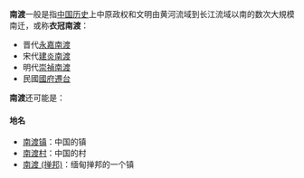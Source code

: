 '''南渡'''一般是指[[中国历史|中国历史]]上中原政权和文明由黄河流域到长江流域以南的数次大規模南迁，或称'''衣冠南渡'''：
*晋代[[衣冠南渡|永嘉南渡]]
*宋代[[建炎南渡|建炎南渡]]
*明代[[南明|崇禎南渡]]
*民國[[國府遷台|國府遷台]]

'''南渡'''还可能是：

====地名====

*[[南渡镇|南渡镇]]：中国的镇
*[[南渡村|南渡村]]：中国的村
*[[南渡_(掸邦)|南渡 (掸邦)]]：缅甸掸邦的一个镇

{{disambig|Cat=二字消歧义}}